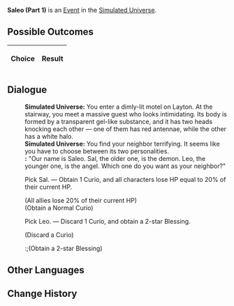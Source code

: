 {{Simulated Universe Event Infobox
|title         = Saleo (Part 1)
|image         = Random Event Twin.png
|type          =
|domains_su    = Occurrence
|domains_ext   = Occurrence
|domains_swarm = 
|domains_gng   = 
|requirements  =
|prev          = {{tx}}
|next          = {{tx}}
|indexRewards  =
|characters    = 
}}
'''Saleo (Part 1)''' is an [[Simulated Universe/Events|Event]] in the [[Simulated Universe]].

==Possible Outcomes==
{| class="article-table"
!Choice
!Result

|}

<!--
==Gameplay Notes==

-->
==Dialogue==
{{Dialogue Start}}
:'''Simulated Universe:''' You enter a dimly-lit motel on Layton. At the stairway, you meet a massive guest who looks intimidating. Its body is formed by a transparent gel-like substance, and it has two heads knocking each other &mdash; one of them has red antennae, while the other has a white halo.
:'''Simulated Universe:''' You find your neighbor terrifying. It seems like you have to choose between its two personalities.
:''':''' "Our name is Saleo. Sal, the older one, is the demon. Leo, the younger one, is the angel. Which one do you want as your neighbor?"
:{{DIcon|Star}} Pick Sal. &mdash; Obtain 1 Curio, and all characters lose HP equal to 20% of their current HP.
:;(All allies lose 20% of their current HP)
:;(Obtain a Normal Curio)
:{{DIcon|Star}} Pick Leo. &mdash; Discard 1 Curio, and obtain a 2-star Blessing.
:;(Discard a Curio)
::;(Obtain a 2-star Blessing)
{{Dialogue End}}

==Other Languages==
{{Other Languages
|zhs   = 萨里奥（其一）
|zht   = 薩里奧（其一）
|ja    = サリオ（その1）
|ko    = 살레오 (1)
|es    = Saleo (I)
|fr    = Saleo (partie 1)
|ru    = Салео I
|th    = Saleo (1)
|vi    = Saleo 1
|de    = Saleo (Teil 1)
|id    = Saleo (1)
|pt    = Saleo (Parte 1)
}}

==Change History==
{{Change History|1.0}}
